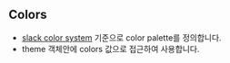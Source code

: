

<Meta title="Foundation/Colors" />

## Colors

- <a href="https://brand.slackhq.com/color#Core-palette">slack color system</a> 기준으로 color palette를
  정의합니다.
- theme 객체안에 colors 값으로 접근하여 사용합니다.

<br />

<ColorPalette>
	<ColorItem
		title="Core Colors"
		subtitle="theme.colors.core[$color]"
		colors={{
			primary: colors.core.primary,
			primary_brand: colors.core.primary_brand,
			black: colors.core.black,
			white: colors.core.white,
			blue: colors.core.blue,
			green: colors.core.green,
			yellow: colors.core.yellow,
			red: colors.core.red
		}}
	/>
	<ColorItem
		title="Secondary Colors"
		subtitle="theme.colors.secondary[$color]"
		colors={{
			cobalt: colors.secondary.cobalt,
			skyblue: colors.secondary.skyblue,
			teal: colors.secondary.teal,
			pool: colors.secondary.pool,
			evergreen: colors.secondary.evergreen,
			moss: colors.secondary.moss,
			yolk: colors.secondary.yolk,
			sandbar: colors.secondary.sandbar,
			peach: colors.secondary.peach,
			salmon: colors.secondary.salmon,
			bubblegum: colors.secondary.bubblegum,
			crimson: colors.secondary.crimson,
			terracotta: colors.secondary.terracotta,
			berry: colors.secondary.berry,
			mauve: colors.secondary.mauve
		}}
	/>
	<ColorItem
		title="Gray Colors"
		subtitle="theme.colors.gray[$color]"
		colors={{
			darker: colors.gray.darker,
			dark: colors.gray.dark,
			medium: colors.gray.medium,
			light: colors.gray.light,
			lighter: colors.gray.lighter,
			lightest: colors.gray.lightest
		}}
	/>
	<ColorItem
		title="Hover Colors"
		subtitle="theme.colors.hover[$color]"
		colors={{
			dark: colors.hover.dark,
			default: colors.hover.default
		}}
	/>
	<ColorItem
		title="Highlight Colors"
		subtitle="theme.colors.highlight[$color]"
		colors={{
			accent: colors.highlight.accent,
			secondary: colors.highlight.secondary
		}}
	/>
	<ColorItem
		title="Overlay Colors"
		subtitle="theme.colors.overlay[$color]"
		colors={{
			black: colors.overlay.black
		}}
	/>
	<ColorItem
		title="Nav Colors"
		subtitle="theme.colors.nav[$color]"
		colors={{
			divider_line: colors.nav.divider_line,
			unselected_text: colors.nav.unselected_text
		}}
	/>
	<ColorItem
		title="Background Colors"
		subtitle="theme.colors.background[$color]"
		colors={{
			top_nav: colors.background.top_nav,
			top_search: colors.background.top_search
		}}
	/>
</ColorPalette>
